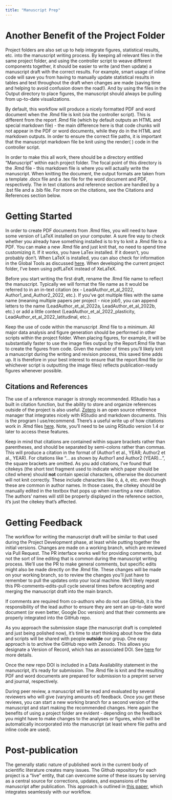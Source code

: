 ```yaml
---
title: "Manuscript Prep"
---
```


# Another Benefit of the Project Folder

Project folders are also set up to help integrate figures, statistical results, etc. into the manuscript writing process. By keeping all relevant files in the same project folder, and using the controller script to weave different components together, it should be easier to write (and then update) a manuscript draft with the correct results. For example, smart usage of inline code will save you from having to manually update statistical results in tables and text throughout the draft when changes are made (saving time and helping to avoid confusion down the road!). And by using the files in the Output directory to place figures, the manuscript should always be pulling from up-to-date visualizations.

By default, this workflow will produce a nicely formatted PDF and word document when the .Rmd file is knit (via the controller script). This is different from the report .Rmd file (which by default outputs an HTML and special markdown file) - the main difference here is that code chunks will not appear in the PDF or word documents, while they do in the HTML and markdown outputs. In order to ensure the correct file paths, it is important that the manuscript markdown file be knit using the render( ) code in the controller script.

In order to make this all work, there should be a directory entitled "Manuscript" within each project folder. The focal point of this directory is the .Rmd file - this markdown file is where you will actually write the manuscript. When knitting the document, the output formats are taken from a template .docx file and a .tex file for the word document and PDF, respectively. The in text citations and reference section are handled by a .bst file and a .bib file. For more on the citations, see the Citations and References section below.

# Getting Started

In order to create PDF documents from .Rmd files, you will need to have some version of LaTeX installed on your computer. A sure fire way to check whether you already have something installed is to try to knit a .Rmd file to a PDF. You can make a new .Rmd file and just knit that, no need to spend time customizing it. If it works, you have LaTex installed. If it doesn't, you probably don't. When LaTeX is installed, you can also check for information in the Global Tools as discussed [here](https://support.posit.co/hc/en-us/articles/200532257). When developing the current project folder, I've been using pdfLaTeX instead of XeLaTeX.

Before you start writing the first draft, rename the .Rmd file name to reflect the manuscript. Typically we will format the file name as it would be referred to in an in-text citation (ex - LeadAuthor_et_al_2022, Author1_and_Author2_2022, etc.). If you've got multiple files with the same name (meaning multiple papers per project - nice job!), you can append letters to the name (LeadAuthor_et_al_2022a, LeadAuthor_et_al_2022b, etc.) or add a little context (LeadAuthor_et_al_2022_plasticity, LeadAuthor_et_al_2022_latitudinal, etc.).

Keep the use of code within the manuscript .Rmd file to a minimum. All major data analysis and figure generation should be performed in other scripts within the project folder. When placing figures, for example, it will be substantially faster to use the image files output by the Report.Rmd file than to create the figures from code. Given the number of times you'll likely knit a manuscript during the writing and revision process, this saved time adds up. It is therefore in your best interest to ensure that the report.Rmd file (or whichever script is outputting the image files) reflects publication-ready figures whenever possible.

## Citations and References

The use of a reference manager is strongly recommended. RStudio has a built in citation function, but the ability to store and organize references outside of the project is also useful. [Zotero](https://www.zotero.org) is an open source reference manager that integrates nicely with RStudio and markdown documents. This is the program I use/recommend. There's a useful write up of how citations work in .Rmd files [here](https://posit.co/blog/rstudio-1-4-preview-citations/). Note, you'll need to be using RStudio version 1.4 or later to access these features.

Keep in mind that citations are contained within square brackets rather than parentheses, and should be separated by semi-colons rather than commas. This will produce a citation in the format of (Author1 et al., YEAR; Author2 et al., YEAR). For citations like "... as shown by Author1 and Author2 (YEAR)...", the square brackets are omitted. As you add citations, I've found that citekeys (the short text fragment used to indicate which paper should be cited where) should **not** contain special characters, otherwise the document will not knit correctly. These include characters like ö, á, è, etc. even though these are common in author names. In those cases, the citekey should be manually edited in the textbox that pops up when inserting a new citation. The authors' names will still be properly displayed in the reference section, it's just the citekey that's affected.

# Getting Feedback

The workflow for writing the manuscript draft will be similar to that used during the Project Development phase, at least while putting together the initial versions. Changes are made on a working branch, which are reviewed via Pull Request. The PR interface works well for providing comments, but not the sort of line editing that is common during the manuscript writing process. We'll use the PR to make general comments, but specific edits might also be made directly on the .Rmd file. These changes will be made on your working branch, so to review the changes you'll just have to remember to pull the updates onto your local machine. We'll likely repeat this PR-comments-edits-pull cycle several times before accepting and merging the manuscript draft into the main branch.

If comments are required from co-authors who do not use GitHub, it is the responsibility of the lead author to ensure they are sent an up-to-date word document (or even better, Google Doc version) and that their comments are properly integrated into the GitHub repo.

As you approach the submission stage (the manuscript draft is completed and just being polished now), it's time to start thinking about how the data and scripts will be shared with people **outside** our group. One easy approach is to archive the GitHub repo with Zenodo. This allows you designate a Version of Record, which has an associated DOI. See [here](https://docs.github.com/en/repositories/archiving-a-github-repository/referencing-and-citing-content) for more details.

Once the new repo DOI is included in a Data Availability statement in the manuscript, it's ready for submission. The .Rmd file is knit and the resulting PDF and word documents are prepared for submission to a preprint server and journal, respectively.

During peer review, a manuscript will be read and evaluated by several reviewers who will give (varying amounts of) feedback. Once you get these reviews, you can start a new working branch for a second version of the manuscript and start making the recommended changes. Here again the benefits of using a project folder are evident - depending on the feedback you might have to make changes to the analyses or figures, which will be automatically incorporated into the manuscript (at least where file paths and inline code are used).

# Post-publication

The generally static nature of published work in the current body of scientific literature creates many issues. The Github repository for each project is a "live" entity, that can overcome some of these issues by serving as a central source for corrections, updates, and expansions of the manuscript after publication. This approach is outlined in [this paper](https://doi.org/10.1098/rsbl.2022.0463), which integrates seamlessly with our workflow.
